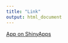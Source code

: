 ```yaml
---
title: "Link"
output: html_document
---
```


[App on ShinyApps](https://jansawicki.shinyapps.io/Homework3/)
